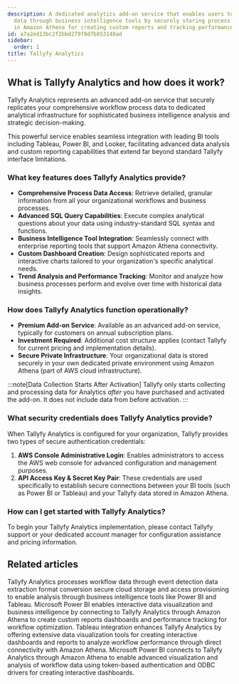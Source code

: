 ```yaml
---
description: A dedicated analytics add-on service that enables users to analyze workflow
  data through business intelligence tools by securely storing process information
  in Amazon Athena for creating custom reports and tracking performance trends.
id: a7a2ed13bc2f2bbd279f8d7b853148ad
sidebar:
  order: 1
title: Tallyfy Analytics
---
```


## What is Tallyfy Analytics and how does it work?

Tallyfy Analytics represents an advanced add-on service that securely replicates your comprehensive workflow process data to dedicated analytical infrastructure for sophisticated business intelligence analysis and strategic decision-making.

This powerful service enables seamless integration with leading BI tools including Tableau, Power BI, and Looker, facilitating advanced data analysis and custom reporting capabilities that extend far beyond standard Tallyfy interface limitations.

### What key features does Tallyfy Analytics provide?

- **Comprehensive Process Data Access**: Retrieve detailed, granular information from all your organizational workflows and business processes.
- **Advanced SQL Query Capabilities**: Execute complex analytical questions about your data using industry-standard SQL syntax and functions.
- **Business Intelligence Tool Integration**: Seamlessly connect with enterprise reporting tools that support Amazon Athena connectivity.
- **Custom Dashboard Creation**: Design sophisticated reports and interactive charts tailored to your organization's specific analytical needs.
- **Trend Analysis and Performance Tracking**: Monitor and analyze how business processes perform and evolve over time with historical data insights.

### How does Tallyfy Analytics function operationally?

- **Premium Add-on Service**: Available as an advanced add-on service, typically for customers on annual subscription plans.
- **Investment Required**: Additional cost structure applies (contact Tallyfy for current pricing and implementation details).
- **Secure Private Infrastructure**: Your organizational data is stored securely in your own dedicated private environment using Amazon Athena (part of AWS cloud infrastructure).

:::note[Data Collection Starts After Activation]
Tallyfy only starts collecting and processing data for Analytics *after* you have purchased and activated the add-on. It does not include data from before activation.
:::

### What security credentials does Tallyfy Analytics provide?

When Tallyfy Analytics is configured for your organization, Tallyfy provides two types of secure authentication credentials:

1. **AWS Console Administrative Login**: Enables administrators to access the AWS web console for advanced configuration and management purposes.
2. **API Access Key & Secret Key Pair**: These credentials are used specifically to establish secure connections between your BI tools (such as Power BI or Tableau) and your Tallyfy data stored in Amazon Athena.

### How can I get started with Tallyfy Analytics?

To begin your Tallyfy Analytics implementation, please contact Tallyfy support or your dedicated account manager for configuration assistance and pricing information.


<PageTree />


## Related articles
<CardGrid>
<LinkTitleCard header="<b>Analytics > How Tallyfy Analytics works</b>" href="/products/pro/integrations/analytics/how-does-tallyfy-analytics-process-my-data/" > Tallyfy Analytics processes workflow data through event detection data extraction format conversion secure cloud storage and access provisioning to enable analysis through business intelligence tools like Power BI and Tableau. </LinkTitleCard>
<LinkTitleCard header="<b>Analytics > Power BI</b>" href="/products/pro/integrations/analytics/powerbi/" > Microsoft Power BI enables interactive data visualization and business intelligence by connecting to Tallyfy Analytics through Amazon Athena to create custom reports dashboards and performance tracking for workflow optimization. </LinkTitleCard>
<LinkTitleCard header="<b>Analytics > Tableau</b>" href="/products/pro/integrations/analytics/tableau/" > Tableau integration enhances Tallyfy Analytics by offering extensive data visualization tools for creating interactive dashboards and reports to analyze workflow performance through direct connectivity with Amazon Athena. </LinkTitleCard>
<LinkTitleCard header="<b>Powerbi > Connect Power BI</b>" href="/products/pro/integrations/analytics/powerbi/how-to-analyze-tallyfy-workflows-with-power-bi/" > Microsoft Power BI connects to Tallyfy Analytics through Amazon Athena to enable advanced visualization and analysis of workflow data using token-based authentication and ODBC drivers for creating interactive dashboards. </LinkTitleCard>
</CardGrid>